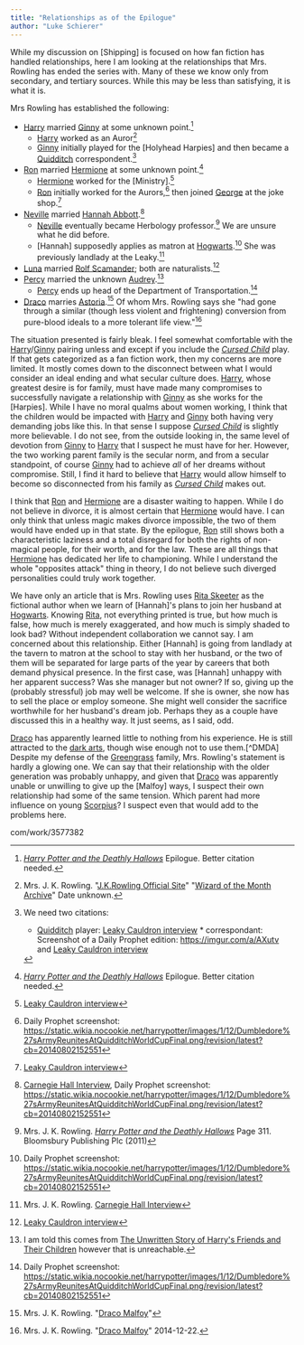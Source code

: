 ```yaml
---
title: "Relationships as of the Epilogue"
author: "Luke Schierer"
---
```


While my discussion on [Shipping] is focused on how fan fiction has
handled relationships, here I am looking at the relationships that
Mrs. Rowling has ended the series with.  Many of these we know only
from secondary, and tertiary sources.  While this may be less than
satisfying, it is what it is.

Mrs Rowling has established the following:

* [Harry] married [Ginny] at some unknown point.[^HPGW]
  * [Harry] worked as an Auror[^HPJob]
  * [Ginny] initially played for the [Holyhead Harpies]
    and then became a [Quidditch] correspondent.[^GWJob]
* [Ron] married [Hermione] at some unknown point.[^RWHG]
  * [Hermione] worked for the [Ministry].[^HGJob]
  * [Ron] initially worked for the Aurors,[^RWJ1] then
    joined [George] at the joke shop.[^RWJob]
* [Neville] married [Hannah Abbott].[^NLHA]
  * [Neville] eventually became Herbology professor.[^NLJob] We are
    unsure what he did before.
  * [Hannah] supposedly applies as matron at [Hogwarts].[^HAJ2]
    She was previously landlady at the Leaky.[^HAJ1]
* [Luna] married [Rolf Scamander]; both are naturalists.[^LSRS]
* [Percy] married the unknown [Audrey].[^PWA]
  * [Percy] ends up head of the Department of Transportation.[^PWJob]
* [Draco] marries [Astoria].[^DMAG]  Of whom Mrs. Rowling says she
  "had gone through a similar (though less violent and frightening)
  conversion from pure-blood ideals to a more tolerant life view."[^AG]

The situation presented is fairly bleak.  I feel somewhat comfortable
with the [Harry]/[Ginny] pairing unless and except if you include the
_[Cursed Child]_ play.  If that gets categorized as a fan fiction
work, then my concerns are more limited.  It mostly comes down to the
disconnect between what I would consider an ideal ending and what
secular culture does.  [Harry], whose greatest desire is for family,
must have made many compromises to successfully navigate a
relationship with [Ginny] as she works for the [Harpies].  While I
have no moral qualms about women working, I think that the children
would be impacted with [Harry] and [Ginny] both having very demanding
jobs like this.  In that sense I suppose _[Cursed Child]_ is slightly
more believable.  I do not see, from the outside looking in, the same
level of devotion from [Ginny] to [Harry] that I suspect he must have
for her.  However, the two working parent family is the secular norm,
and from a secular standpoint, of course [Ginny] had to achieve *all*
of her dreams without compromise.  Still, I find it hard to believe
that [Harry] would allow himself to become so disconnected from his
family as _[Cursed Child]_ makes out.

I think that [Ron] and [Hermione] are a disaster waiting to happen.
While I do not believe in divorce, it is almost certain that
[Hermione] would have.  I can only think that unless magic makes
divorce impossible, the two of them would have ended up in that state.
By the epilogue, [Ron] still shows both a characteristic laziness and
a total disregard for both the rights of non-magical people, for their
worth, and for the law.  These are all things that [Hermione] has
dedicated her life to championing.  While I understand the whole
"opposites attack" thing in theory, I do not believe such diverged
personalities could truly work together.

We have only an article that is Mrs. Rowling uses [Rita Skeeter] as
the fictional author when we learn of [Hannah]'s plans to join her
husband at [Hogwarts].  Knowing [Rita], not everything printed is
true, but how much is false, how much is merely exaggerated, and how
much is simply shaded to look bad?  Without independent collaboration
we cannot say.  I am concerned about this relationship.  Either
[Hannah] is going from landlady at the tavern to matron at the school
to stay with her husband, or the two of them will be separated for
large parts of the year by careers that both demand physical presence.
In the first case, was [Hannah] unhappy with her apparent success?
Was she manager but not owner?  If so, giving up the (probably
stressful) job may well be welcome.  If she is owner, she now has to
sell the place or employ someone.  She might well consider the
sacrifice worthwhile for her husband's dream job.  Perhaps they as a
couple have discussed this in a healthy way.  It just seems, as I
said, odd.

[Draco] has apparently learned little to nothing from his experience.
He is still attracted to the [dark arts], though wise enough not to
use them.[^DMDA]  Despite my defense of the [Greengrass] family, Mrs.
Rowling's statement is hardly a glowing one.  We can say that their
relationship with the older generation was probably unhappy, and given
that [Draco] was apparently unable or unwilling to give up the
[Malfoy] ways, I suspect their own relationship had some of the same
tension.  Which parent had more influence on young [Scorpius]?  I
suspect even that would add to the problems here.


[Astoria]: <../people/greengrass/astoria/>

[Draco]: <../people/malfoy/draco_lucius/>

[Scorpius]: <../people/malfoy/scorpius/>

[Greengrass]: <../people/greengrass/>

[dark arts]: <../magic/dark/>

[Rita]: <../people/skeeter/rita/>

[Rita Skeeter]: <../people/skeeter/rita/>

[Hogwarts]: <../hogwarts/>

[Ron]: <../people/weasley/ronald_bilius/>

[Hermione]: <../people/granger/hermione_jean/>

[Harry]: <../people/potter/harry_james/>

[Ginny]: <../people/weasley/ginevra_molly/>

[George]: <../people/weasley/george/>

[Neville]: <../people/longbottom/neville/>

[Percy]: <../people/weasley/percy_ignatius/>

[Audrey]: <../people/>

[Luna]: <../people/lovegood/luna/>

[Hannah Abbott]: <../people/abbott/hannah/>

[Rolf Scamander]: <../people/scamander/rolf/>

[Quidditch]: <../quidditch/>

[^AG]: Mrs. J. K. Rowling. "[Draco Malfoy]" 2014-12-22.

[^DWAG]: Mrs. J. K. Rowling. "[Draco Malfoy]" 2014-12-22.

[^DWDA]: Mrs. J. K. Rowling. "[Draco Malfoy]" 2014-12-22.

[Draco Malfoy]: https://www.rowlingindex.org/work/dmpm/

[^DMAG]: Mrs. J. K. Rowling. "[Draco Malfoy]"

[^PWA]: I am told this comes from [The Unwritten Story of Harry's Friends and Their Children](http://entertainment.timesonline.co.uk/tol/arts_and_entertainment/books/article3105517.ece) however that is unreachable.

[^NLHA]: [Carnegie Hall Interview], Daily Prophet screenshot: https://static.wikia.nocookie.net/harrypotter/images/1/12/Dumbledore%27sArmyReunitesAtQuidditchWorldCupFinal.png/revision/latest?cb=20140802152551

[^PWJob]: Daily Prophet screenshot: https://static.wikia.nocookie.net/harrypotter/images/1/12/Dumbledore%27sArmyReunitesAtQuidditchWorldCupFinal.png/revision/latest?cb=20140802152551

[^HAJ2]: Daily Prophet screenshot: https://static.wikia.nocookie.net/harrypotter/images/1/12/Dumbledore%27sArmyReunitesAtQuidditchWorldCupFinal.png/revision/latest?cb=20140802152551

[^HAJ1]: Mrs. J. K. Rowling. [Carnegie Hall Interview]

[Carnegie Hall Interview]: http://www.the-leaky-cauldron.org/2007/10/20/j-k-rowling-at-carnegie-hall-reveals-dumbledore-is-gay-neville-marries-hannah-abbott-and-scores-more/

[^LSRS]: [Leaky Cauldron interview]

[^HGJob]: [Leaky Cauldron interview]

[^RWJob]: [Leaky Cauldron interview]

[^NLJob]: Mrs. J. K. Rowling. _[Harry Potter and the Deathly Hallows]_
    Page 311. Bloomsbury Publishing Plc (2011)

[Harry Potter and the Deathly Hallows]: https://www.librarything.
com/work/3577382

[^RWJ1]: Daily Prophet screenshot: https://static.wikia.nocookie.net/harrypotter/images/1/12/Dumbledore%27sArmyReunitesAtQuidditchWorldCupFinal.png/revision/latest?cb=20140802152551

[^GWJob]: We need two citations:
    * [Quidditch] player: [Leaky Cauldron interview] * correspondant:
    Screenshot of a Daily Prophet edition: https://imgur.com/a/AXutv
    and [Leaky Cauldron interview]

[Leaky Cauldron interview]: http://www.the-leaky-cauldron.org/2007/07/30/j-k-rowling-web-chat-transcript/

[^HPJob]: Mrs. J. K. Rowling. "[J.K.Rowling Official Site]" "[Wizard of the Month Archive]" Date unknown.

[J.K.Rowling Official Site]: https://www.therowlinglibrary.com/jkrowling.com/textonly/en

[Wizard of the Month Archive]: https://www.therowlinglibrary.com/jkrowling.com/textonly/en/wotm.html

[^RWHG]: _[Harry Potter and the Deathly Hallows]_ Epilogue.  Better citation needed.

[^HPGW]: _[Harry Potter and the Deathly Hallows]_ Epilogue.  Better citation needed.

[Harry Potter and the Deathly Hallows]: https://www.librarything.com/work/3577382

[Cursed Child]: https://www.librarything.com/work/23409259